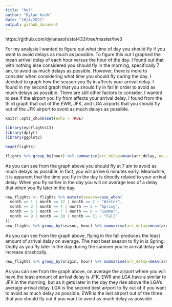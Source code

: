 ```yaml
---
title: "hw3"
author: "Dylan Asoh"
date: "10/4/2021"
output: github_document
---
```

https://github.com/dylanasoh/stat433/tree/master/hw3

For my analysis I wanted to figure out what time of day you should fly if you want to avoid delays as much as possible. To figure this out I graphed the mean arrival delay of each hour versus the hour of the day. I found out that with nothing else considered you should fly in the morning, specifically 7 am, to avoid as much delays as possible. However, there is more to consider when considering what time you should fly during the day. I decided to graph how the season you fly in affects your arrival delay. I found in my second graph that you should fly in fall in order to avoid as much delays as possible. There are still other factors to consider. I wanted to see if the airport you fly from affects your arrival delay. I found from the third graph that out of the EWR, JFK, and LGA airports that you should fly out of the JFK airport to avoid as much delays as possible.

```r
knitr::opts_chunk$set(echo = TRUE)
```

```r
library(nycflights13)
library(dplyr)
library(ggplot2)
```

```r
head(flights)
```

```r
flights %>% group_by(hour) %>% summarise(arr_delay=mean(arr_delay, na.rm=TRUE)) %>% ggplot(aes(hour, arr_delay)) + geom_point()
```
As you can see from the graph above you should fly at 7 am to avoid as much delays as possible. In fact, you will arrive 6 minutes early. Meanwhile, it is apparent that the time you fly in the day is directly related to your arrival delay. When you fly earlier in the day you will on average less of a delay that when you fly later in the day.
```r
new_flights <- flights %>% mutate(season=case_when(
  month == 1 | month == 12 | month == 2 ~ "Winter",
  month == 3 | month == 4 | month == 5 ~ "Spring",
  month == 6 | month == 7 | month == 8 ~ "Summer",
  month == 9 | month == 10 | month == 11 ~ "Fall"
))
new_flights %>% group_by(season, hour) %>% summarise(arr_delay=mean(arr_delay, na.rm=TRUE)) %>% ggplot(aes(hour, arr_delay, color=season)) + geom_point()
```
As you can see from the graph above, flying in the fall produces the least amount of arrival delay on average. The next best season to fly in is Spring. Oddly as you fly later in the day during the summer you're arrival delay will increase drastically.
```r
new_flights %>% group_by(origin, hour) %>% summarise(arr_delay=mean(arr_delay, na.rm=TRUE)) %>% ggplot(aes(hour, arr_delay, color=origin)) + geom_point()
```
As you can see from the graph above, on average the airport where you will have the least amount of arrival delay is JFK. EWR and LGA have a similar to JFK in the morning, but as it gets later in the day they rise above the LGA's average arrival delay. LGA is the second best airport to fly out of if you want to avoid as much delay as possible. EWR is the last airport out of the three that you should fly out if you want to avoid as much delay as possible.